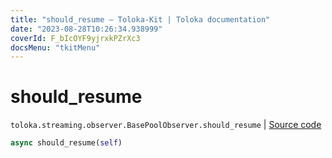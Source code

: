 ```yaml
---
title: "should_resume — Toloka-Kit | Toloka documentation"
date: "2023-08-28T10:26:34.938999"
coverId: F_bIcOYF9yjrxkPZrXc3
docsMenu: "tkitMenu"
---
```


# should_resume

`toloka.streaming.observer.BasePoolObserver.should_resume` | [Source code](https://github.com/Toloka/toloka-kit/blob/v1.2.1/src/streaming/observer.py#L135)

```python
async should_resume(self)
```
